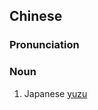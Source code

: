 {{also|罗汉橙}}
==Chinese==
{{zh-forms|s=罗汉橙|type=21}}
{{wikipedia|lang=zh}}

===Pronunciation===
{{zh-pron
|m=luóhànchéng
|cat=n
}}

===Noun===
{{zh-noun}}

# Japanese [[yuzu]]